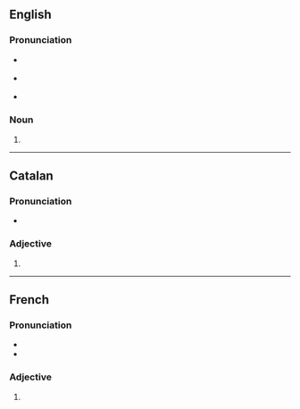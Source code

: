 ==English==

===Pronunciation===
* {{a|UK}} {{IPA|en|/ə.ˈbɛ.ɹənt/|/ˈæ.bə.ɹənt/}}
* {{a|US}} {{IPA|en|/ə.ˈbɛ.ɹənt/|/ˈæ.bə.ɹənt/}}
* {{audio|en|en-ca-aberrants.ogg|Audio (CA)}}

===Noun===
{{head|en|noun form}}

# {{plural of|en|aberrant}}

----

==Catalan==

===Pronunciation===
* {{ca-IPA}}

===Adjective===
{{head|ca|adjective form}}

# {{adj form of|ca|aberrant||p}}

----

==French==

===Pronunciation===
* {{fr-IPA}}
* {{homophones|fr|aberrant}}

===Adjective===
{{head|fr|adjective form}}

# {{adj form of|fr|aberrant||m|p}}